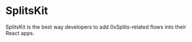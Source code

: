 
<Meta title="Introduction" />

# SplitsKit

SplitsKit is the best way developers to add 0xSplits-related flows into their React apps.
